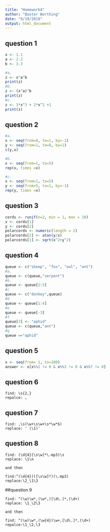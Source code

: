 ```yaml
---
title: "Homework4"
author: "Baxter Worthing"
date: "9/19/2018"
output: html_document
---
```


## question 1
```r
x <- 1.1
a <- 2.2
b <- 3.3

#a.
z <- x^a^b
print(z)
#b.
z <- (x^a)^b
print(z)
#c.
z <- 3*x^3 + 2*x^2 +1
print(z)
```
## question 2

```r
#a.
x <- seq(from=8, to=1, by=-1)
y <- seq(from=1, to=8, by=1)
c(y,x)

#b. 
x <- seq(from=1, to=5)
rep(x, times =x)

#c.
x <- seq(from=1, to=5)
y <- seq(from=5, to=1, by=-1)
rep(y, times =x)
```
## question 3
```r
cords <- runif(n=2, min = 1, max = 10) 
x <- cords[1]
y <- cords[2]
polarcords <- numeric(length = 2)
polarcords[2] <- atan(y/x)
polarcords[1] <- sqrt(x^2+y^2)
```
## question 4
```r
queue <- c("sheep", "fox", "owl", "ant")
#a.
queue <- c(queue,"serpent")
#b.
queue <- queue[2:5]
#c
queue <- c("donkey",queue)
#d
queue <- queue[1:4]
#e
queue <- queue[-3] 
#f
queue[3] <- "aphid"
queue <- c(queue,"ant")
#g
queue =="aphid"
```
## question 5
```r
x <- seq(from= 1, to=100)
answer <- x[x%%2 != 0 & x%%3 != 0 & x%%7 != 0]  
```
## question 6

```
find: \s{2,}
repalce: ,
```

## question 7

```
find: ,\s(\w+\s\w+\s*\w*$)
replace: ' (\1)'
```
## question 8

```
find: (\d{4}[\s\w]*\.mp3)\s
replace: \1\n

and then

find:^(\d{4})([\s\w]*)(\.mp3)
replace:\2_\1\3
```

##question 9
```
find: ^(\w)\w*,(\w*,)[\d\.]*,(\d+)
replace: \1_\2\3

and then

find: ^(\w)\w*,(\w{4})\w+,[\d\.]*,(\d+)
repalce:\1_\2,\3
```


